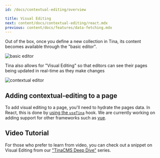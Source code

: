 ```yaml
---
id: /docs/contextual-editing/overview

title: Visual Editing
next: content/docs/contextual-editing/react.mdx
previous: content/docs/features/data-fetching.mdx
---
```


Out of the box, once you define a new collection in Tina, its content becomes available through the "basic editor".

![basic editor](/img/docs/basic-editor.png)

Tina also allows for "Visual Editing" so that editors can see their pages being updated in real-time as they make changes

![contextual editor](/img/docs/contextual-editing.png)

## Adding contextual-editing to a page

To add visual editing to a page, you'll need to hydrate the pages data. In React, this is done by [using the `useTina`](/docs/contextual-editing/react) hook. We are currently working on adding support for other frameworks such as [vue](/docs/contextual-editing/vue).

## Video Tutorial

For those who prefer to learn from video, you can check out a snippet on Visual Editing from our ["TinaCMS Deep Dive"](https://www.youtube.com/watch?v=PcgnJDILv4w&list=PLPar4H9PHKVqoCwZy79PHr8-W_vA3lAOB&pp=iAQB) series.

<Youtube embedSrc="https://www.youtube.com/embed/PcgnJDILv4w?start=1067" />
